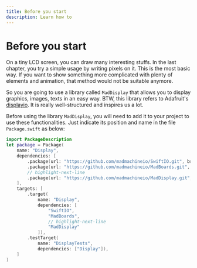 ```yaml
---
title: Before you start
description: Learn how to
---
```


# Before you start

On a tiny LCD screen, you can draw many interesting stuffs. In the last chapter, you try a simple usage by writing pixels on it. This is the most basic way. If you want to show something more complicated with plenty of elements and animation, that method would not be suitable anymore. 

So you are going to use a library called `MadDisplay` that allows you to display graphics, images, texts in an easy way. BTW, this library refers to Adafruit's [displayio](https://learn.adafruit.com/circuitpython-display-support-using-displayio). It is really well-structured and inspires us a lot.

Before using the library `MadDisplay`, you will need to add it to your project to use these functionalities. Just indicate its position and name in the file `Package.swift` as below:

```swift title="Package.swift"
import PackageDescription
let package = Package(
    name: "Display",
    dependencies: [
        .package(url: "https://github.com/madmachineio/SwiftIO.git", branch: "main"),
        .package(url: "https://github.com/madmachineio/MadBoards.git", branch: "main"),
        // highlight-next-line
        .package(url: "https://github.com/madmachineio/MadDisplay.git", branch: "main"),
    ],
    targets: [
        .target(
            name: "Display",
            dependencies: [
                "SwiftIO",
                "MadBoards",
                // highlight-next-line
                "MadDisplay"
            ]),
        .testTarget(
            name: "DisplayTests",
            dependencies: ["Display"]),
    ]
)

```
